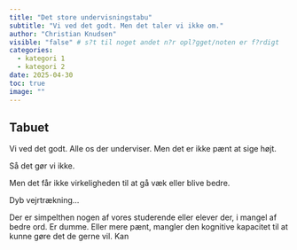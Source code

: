 ```yaml
---
title: "Det store undervisningstabu"
subtitle: "Vi ved det godt. Men det taler vi ikke om."
author: "Christian Knudsen"
visible: "false" # s?t til noget andet n?r opl?gget/noten er f?rdigt
categories:
  - kategori 1
  - kategori 2
date: 2025-04-30
toc: true
image: ""
---
```


## Tabuet

Vi ved det godt. Alle os der underviser. Men det er ikke pænt at sige højt.

Så det gør vi ikke.

Men det får ikke virkeligheden til at gå væk eller blive bedre. 

Dyb vejrtrækning...

Der er simpelthen nogen af vores studerende eller elever der, i mangel
af bedre ord. Er dumme. Eller mere pænt, mangler den kognitive kapacitet
til at kunne gøre det de gerne vil. Kan
